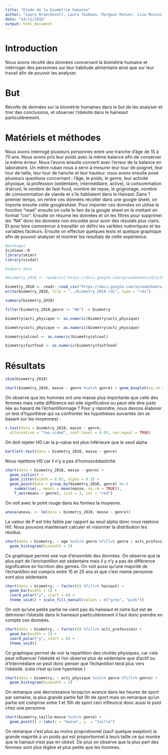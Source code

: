 ```yaml
---
title: "Etude de la biométrie humaine"
author: "Laura Braeckevelt, Laura Toubeau, Margaux Renier, Lisa Mussoi"
date: "14/11/2018"
output: html_document
---
```


# Introduction
Nous avons récolté des données concernant la biométrie humaine et intérroger des personnes sur leur habitude alimentaire ainsi que sur leur travail afin de pouvoir les analyser.

# But
Récolte de données sur la biométrie humaines dans le but de les analyser et tirer des conclusions, et observer l'obésité dans le haineaut particulièrement.

# Matériels et méthodes

Nous avons interrogé plusieurs personnes entre une tranche d'âge de 15 à 70 ans. Nous avons pris leur poids avec la même balance afin de conserver la même erreur. Nous l'avons ensuite converti avec l'erreur de la balance en laboratoire. Un mètre ruban nous a servi à mesurer leur tour de poignet, leur tour de taille, leur tour de hanche et leur hauteur. 
nous avons ensuite posé plusieurs questions concernant : l'âge, le poids, le genre, leur activité physique, la profession (sédentaire, intermédiaire, active), la consommation d'alcool, le nombre de fast-food, nombre de repas, le grignotage, nombre de comsommation de viande et s'ils habitaient dans le Hainaut. Dans 1 premier temps, on rentre ces données récolter dans une google sheet, on importe ensuite cette googlesheet. Pour importer ces données on utilise la fonction "read" ensuite on colle le lien de la google sheet en le mettant en format "csv". Ensuite on résume les données et on les filtres pour supprimer les "NA" donc les données non encodée pour avoir des résulats plus clairs. Et pour bine commencer à travailler on défini les varibles nuémriques et les variables facteurs. Ensuite on effectue quelques tests et quelque graphique afin de pouvoir analyser et montrer les resultats de cette expérience. 

```r
#packages
SciViews::R
library(skimr)
library(visdat)
```


```r
#import data

#biometry_2018 <- read$csv("https://docs.google.com/spreadsheets/d/e/2PACX-1vQoVtSWbENWzxbALxD0qyNDqxV4uSYqzLCtJgcNGE7ciT6nkWOjA9b6dMBHaSUY8Nw5f-mSpUEeN-3S/pub?output=csv ")

biometry_2018 <- readr::read_csv("https://docs.google.com/spreadsheets/d/e/2PACX-1vQoVtSWbENWzxbALxD0qyNDqxV4uSYqzLCtJgcNGE7ciT6nkWOjA9b6dMBHaSUY8Nw5f-mSpUEeN-3S/pub?output=csv", locale = locale(decimal_mark = ","))
write(biometry_2018, file = "../biometry_2018.rds", type = "rds")
```

```r
summary(biometry_2018)
```

```r
filter(biometry_2018,genre != "NA") -> biometry
```

```r
biometry$acti_physique <- as.numeric(biometry$acti_physique)
```


```r
biometry$acti_physique <- as.numeric(biometry$acti_physique)
```

```r
biometry$alcool <- as.numeric(biometry$alcool)
```

```r
biometry$fastfood <- as.numeric(biometry$fastfood)
```


# Résultats


```r
skim(biometry_2018)
```


```r
chart(biometry_2018, masse ~ genre %col=% genre) + geom_boxplot(na.rm = TRUE) 
```
 
 On observe que les hommes ont une masse plus importante que celle des femmes mais cette différence est-elle significative ou peut-elle être juste liée au hasard de l’échantillonnage ?
 Pour y répondre, nous devons élaborer un test d’hypothèse qui va confronter les hypothèses suivantes (en se basant sur les moyennes) :
 
```r
t.test(data = biometry_2018, masse ~ genre,
  alternative = "two.sided", conf.level = 0.95, var.equal = TRUE)
```

On doit rejeter H0 car la p-value est plus inférieure que le seuil alpha


```r
bartlett.test(data = biometry_2018, masse ~ genre)

```

Nous rejettons H0 car il n'y a pas d'homoscédasticité.

```r
chart(data = biometry_2018, masse ~ genre) +
  geom_violin() +
  geom_jitter(width = 0.05, alpha = 0.5) +
  geom_point(data = group_by(biometry_2018, genre) %>.%
    summarise(., means = mean(masse, na.rm = TRUE)),
    f_aes(means ~ genre), size = 3, col = "red")

```

On voit avec le point rouge dans les formes la moyenne.

```r
anova(anova. <- lm(data = biometry_2018, masse ~ genre))

```

La valeur de P est très faible par rapport au seuil alpha donc nous rejetons H0. Nous pouvons maintenant calculer et visionner la distribution les résidus.

```r
chart(data = biometry, ~ age %col=% genre %fill=% genre | acti_profession) + 
  geom_histogram(binwidth = 5)
```
 Ce graphique permet une vue d'ensemble des données. On observe que la plus part de l'enchantillon est sédentaire mais il y n'y a pas de différence significative en focntion des genres. On voit aussi qu'une majorité de l'échantillon est compris entre 15 et 25 ans et que c'est meme personne sont plus sédentaire. 
 
```r
chart(data = biometry, ~ factor(0) %fill=% hainaut) +
  geom_bar(width = 1) + 
  coord_polar("y", start = 0) +
  theme_void() + scale_fill_manual(values = c("grey", "pink"))
```
 On voit qu'une petite partie ne vient pas du haineaut et notre but est de detrminer l'obésité dans le haineaut paeticulièrement il faut donc prendre en compte ces données. 
 
```r
chart(data = biometry, ~ factor(0) %fill=% acti_profession) +
  geom_bar(width = 1) + 
  coord_polar("y", start = 0) +
  theme_void() 
```
  Ce graphique permet de voir la repartition des ctivités physiques, car cela peut influencer l'obésité et l'on observe plus de sédentaire que d'actif ou d'intermédiare on peut donc penser que l'échantillon tend plus vers l'obésité. (cela n'est qu'une hypohèse )
  
```r
chart(data = biometry, ~ acti_physique %col=% genre %fill=% genre) + 
  geom_histogram(binwidth = 2)
```
  On remarque une decroissance lorsqu'on avance dans les heures de sport par semaine, la plus grande partie fait 0h de sport mais on remarque qu'un partie est comprise entre 1 et 10h de sport ceci  infleunce donc aussi le poid chez une personne. 
  
```r
chart(biometry,taille~masse %col=% genre) +
  geom_point() + labs(x = "masse", y  = "taille") 
```
On remarque c'est plus au moins proprotionnel (sauf quelque exeption) la grande majorité à un poids qui est proportionnel à leurs taille ce qui montre que le hainaut n'est pas en obésit. De plus on observe que la plus part des femmes sont plus légère et plus petite que les hommes. 

```r

```

  
 
 












